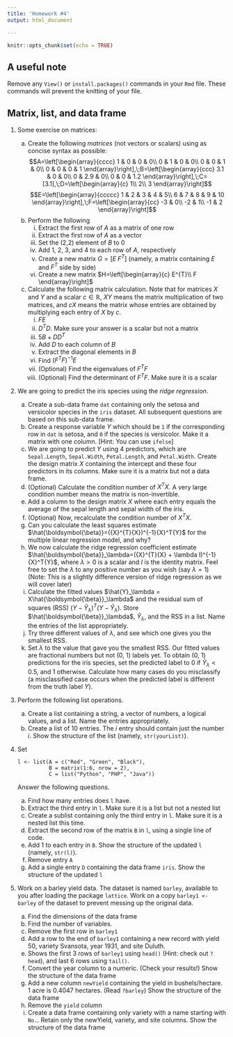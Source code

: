 ```yaml
---
title: 'Homework #4'
output: html_document

---
```


```r
knitr::opts_chunk$set(echo = TRUE)
```

## A useful note
Remove any `View()` or `install.packages()` commands in your `Rmd` file. These commands will prevent the knitting of your file. 

## Matrix, list, and data frame

1. Some exercise on matrices:
    a. Create the following *matrices* (not vectors or scalars) using as concise syntax as possible:
    $$A=\left[\begin{array}{cccc}
    1 & 0 & 0 & 0\\
    0 & 1 & 0 & 0\\
    0 & 0 & 1 & 0\\
    0 & 0 & 0 & 1
    \end{array}\right],\;B=\left[\begin{array}{ccc}
    3.1 & 0 & 0\\
    0 & 2.9 & 0\\
    0 & 0 & 1.2
    \end{array}\right],\;C=[3.1],\;D=\left[\begin{array}{c}
    1\\
    2\\
    3
    \end{array}\right]$$
    $$E=\left[\begin{array}{ccccc}
    1 & 2 & 3 & 4 & 5\\
    6 & 7 & 8 & 9 & 10
    \end{array}\right],\;F=\left[\begin{array}{cc}
    -3 & 0\\
    -2 & 1\\
    -1 & 2
    \end{array}\right]$$
    a. Perform the following
        i. Extract the first row of $A$ as a matrix of one row
        i. Extract the first row of $A$ as a vector
        i. Set the (2,2) element of $B$ to 0
        i. Add 1, 2, 3, and 4 to each row of $A$, respectively
        i. Create a new matrix $G = [E\; F^T]$ (namely, a matrix containing $E$ and $F^T$ side by side)
        i. Create a new matrix $H=\left[\begin{array}{c}
E^{T}\\
F
\end{array}\right]$
    a. Calculate the following matrix calculation. Note that for matrices $X$ and $Y$ and a scalar $c \in \mathbb{R}$, $XY$ means the matrix multiplication of two matrices, and $cX$ means the matrix whose entries are obtained by multiplying each entry of $X$ by $c$.
        i. $FE$
        i. $D^TD$. Make sure your answer is a scalar but not a matrix
        i. $5B + DD^T$
        i. Add $D$ to each column of $B$
        i. Extract the diagonal elements in $B$
        i. Find $(F^TF)^{-1}E$
        i. (Optional) Find the eigenvalues of $F^TF$
        i. (Optional) Find the determinant of $F^TF$. Make sure it is a scalar

2. We are going to predict the iris species using the *ridge regression*. 
    a. Create a sub-data frame `dat` containing only the setosa and versicolor species in the `iris` dataset. All subsequent questions are based on this sub-data frame.
    a. Create a response variable $Y$ which should be `1` if the corresponding row in `dat` is setosa, and `0` if the species is versicolor. Make it a matrix with one column. [Hint: You can use `ifelse`]
    a. We are going to predict $Y$ using 4 predictors, which are `Sepal.Length`, `Sepal.Width`, `Petal.Length`, and `Petal.Width`. Create the design matrix $X$ containing the intercept and these four predictors in its columns. Make sure it is a matrix but not a data frame.
    a. (Optional) Calculate the condition number of $X^TX$. A very large condition number means the matrix is non-invertible.
    a. Add a column to the design matrix $X$ where each entry equals the average of the sepal length and sepal width of the iris. 
    a. (Optional) Now, recalculate the condition number of $X^TX$.
    a. Can you calculate the least squares estimate $\hat{\boldsymbol{\beta}}=({X}^{T}{X})^{-1}{X}^T{Y}$ for the multiple linear regression model, and why?
    a. We now calculate the ridge regression coefficient estimate $\hat{\boldsymbol{\beta}}_\lambda=({X}^{T}{X} + \lambda I)^{-1}{X}^T{Y}$, where $\lambda > 0$ is a scalar and $I$ is the identity matrix. Feel free to set the $\lambda$ to any positive number as you wish (say $\lambda=1$) (Note: This is a slightly difference version of ridge regression as we will cover later)
    a. Calculate the fitted values $\hat{Y}_\lambda = X\hat{\boldsymbol{\beta}}_\lambda$ and the residual sum of squares (RSS) $(Y - \hat{Y}_\lambda)^T(Y - \hat{Y}_\lambda)$. Store $\hat{\boldsymbol{\beta}}_\lambda$, $\hat{Y}_\lambda$, and the RSS in a list. Name the entries of the list appropriately.
    a. Try three different values of $\lambda$, and see which one gives you the smallest RSS.
    a. Set $\lambda$ to the value that gave you the smallest RSS. Our fitted values are fractional numbers but not (0, 1) labels yet. To obtain (0, 1) predictions for the iris species, set the predicted label to 0 if $\hat{Y}_\lambda < 0.5$, and 1 otherwise. Calculate how many cases do you misclassify (a misclassified case occurs when the predicted label is different from the truth label $Y$). 

1. Perform the following list operations.

    a. Create a list containing a string, a vector of numbers, a logical values, and a list. Name the entries appropriately.
    a. Create a list of 10 entries. The $i$ entry should contain just the number $i$. Show the structure of the list (namely, `str(yourList)`).
    
1. Set 

    ```
    l <- list(A = c("Red", "Green", "Black"), 
              B = matrix(1:6, nrow = 2), 
              C = list("Python", "PHP", "Java"))
    ```
    
    Answer the following questions.

    a. Find how many entries does `l` have.
    b. Extract the third entry in `l`. Make sure it is a list but not a nested list
    c. Create a sublist containing only the third entry in `l`. Make sure it is a nested list this time.
    d. Extract the second row of the matrix `B` in `l`, using a single line of code.
    e. Add 1 to each entry in `B`. Show the structure of the updated `l` (namely, `str(l)`).
    f. Remove entry `A`
    g. Add a single entry `D` containing the data frame `iris`. Show the structure of the updated `l`

1. Work on a barley yield data. The dataset is named `barley`, available to you after loading the package `lattice`. Work on a copy `barley1 <- barley` of the dataset to prevent messing up the original data.

    a. Find the dimensions of the data frame
    a. Find the number of variables.
    a. Remove the first row in `barley1`
    a. Add a row to the end of `barley1` containing a new record with yield 50, variety Svansota, year 1931, and site Duluth.
    a. Shows the first 3 rows of `barley1` using `head()` (Hint: check out `?head`), and last 6 rows using `tail()`.
    a. Convert the year column to a numeric. (Check your results!) Show the structure of the data frame
    a. Add a new column `newYield` containing the yield in bushels/hectare. 1 acre is 0.4047 hectares. (Read `?barley`) Show the structure of the data frame
    a. Remove the `yield` column
    a. Create a data frame containing only variety with a name starting with `No. `. Retain only the newYield, variety, and site columns. Show the structure of the data frame
    